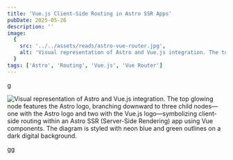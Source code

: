 ```yaml
---
title: 'Vue.js Client-Side Routing in Astro SSR Apps'
pubDate: 2025-05-26
description: ''
image:
  {
    src: '../../assets/reads/astro-vue-router.jpg',
    alt: 'Visual representation of Astro and Vue.js integration. The top glowing node features the Astro logo, branching downward to three child nodes—one with the Astro logo and two with the Vue.js logo—symbolizing client-side routing within an Astro SSR (Server-Side Rendering) app using Vue components. The diagram is styled with neon blue and green outlines on a dark digital background.',
  }
tags: ['Astro', 'Routing', 'Vue.js', 'Vue Router']
---
```



g

<Image
  src={coverImage}
  alt="Visual representation of Astro and Vue.js integration. The top glowing node features the Astro logo, branching downward to three child nodes—one with the Astro logo and two with the Vue.js logo—symbolizing client-side routing within an Astro SSR (Server-Side Rendering) app using Vue components. The diagram is styled with neon blue and green outlines on a dark digital background."
  caption="Seamless Vue.js client-side routing within an Astro-powered SSR architecture."
  lazy={false}
/>

gg
